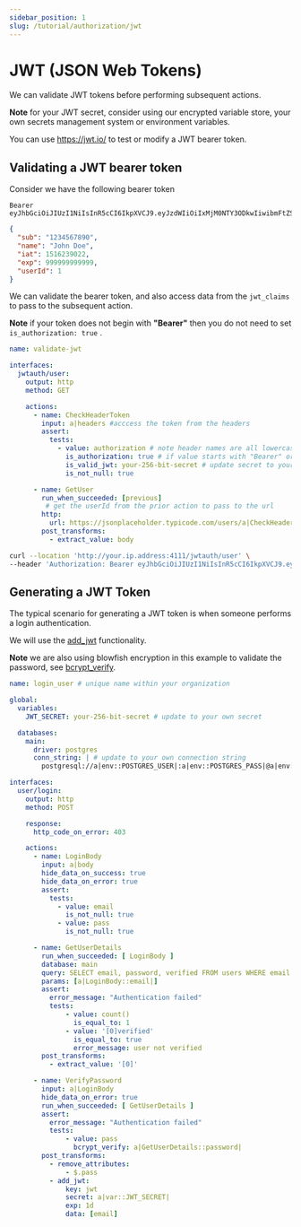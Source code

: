 ```yaml
---
sidebar_position: 1
slug: /tutorial/authorization/jwt
---
```


# JWT (JSON Web Tokens)

We can validate JWT tokens before performing subsequent actions.

**Note** for your JWT secret, consider using our encrypted variable store, your own secrets management system or environment variables.

You can use https://jwt.io/ to test or modify a JWT bearer token.

## Validating a JWT bearer token

Consider we have the following bearer token

```
Bearer eyJhbGciOiJIUzI1NiIsInR5cCI6IkpXVCJ9.eyJzdWIiOiIxMjM0NTY3ODkwIiwibmFtZSI6IkpvaG4gRG9lIiwiaWF0IjoxNTE2MjM5MDIyLCJleHAiOjk5OTk5OTk5OTk5OSwidXNlcklkIjoxfQ.kCf_Xf8bvjFuGCkZAt_SQNevRmkY3InRhX28Co4j5i4
```

```json title="Token Value"
{
  "sub": "1234567890",
  "name": "John Doe",
  "iat": 1516239022,
  "exp": 999999999999, 
  "userId": 1
}
```

We can validate the bearer token, and also access data from the `jwt_claims` to pass to the subsequent action.

**Note** if your token does not begin with **"Bearer"** then you do not need to set `is_authorization: true` .

```yaml
name: validate-jwt

interfaces: 
  jwtauth/user:
    output: http
    method: GET

    actions:
      - name: CheckHeaderToken
        input: a|headers #acccess the token from the headers
        assert:
          tests:
            - value: authorization # note header names are all lowercase regardless of how they are sent to comply with http/2 encoding
              is_authorization: true # if value starts with "Bearer" or "Basic" etc. this should be set to true
              is_valid_jwt: your-256-bit-secret # update secret to your own
              is_not_null: true

      - name: GetUser
        run_when_succeeded: [previous]
         # get the userId from the prior action to pass to the url
        http:
          url: https://jsonplaceholder.typicode.com/users/a|CheckHeaderToken::jwt_claims.userId|
        post_transforms:
          - extract_value: body
```

```sh title="Example curl"
curl --location 'http://your.ip.address:4111/jwtauth/user' \
--header 'Authorization: Bearer eyJhbGciOiJIUzI1NiIsInR5cCI6IkpXVCJ9.eyJzdWIiOiIxMjM0NTY3ODkwIiwibmFtZSI6IkpvaG4gRG9lIiwiaWF0IjoxNTE2MjM5MDIyLCJleHAiOjk5OTk5OTk5OTk5OSwidXNlcklkIjoxfQ.kCf_Xf8bvjFuGCkZAt_SQNevRmkY3InRhX28Co4j5i4'
```

## Generating a JWT Token

The typical scenario for generating a JWT token is when someone performs a login authentication.

We will use the [add_jwt](/docs/configuration/interfaces/actions/transforms/functions#add-jwt) functionality.

**Note** we are also using blowfish encryption in this example to validate the password, see [bcrypt_verify](/docs/configuration/interfaces/actions/asserts/functions#bcrypt-verify).

```yaml title="Postgres database login example with JWT generation"
name: login_user # unique name within your organization

global:
  variables: 
    JWT_SECRET: your-256-bit-secret # update to your own secret

  databases:
    main: 
      driver: postgres
      conn_string: | # update to your own connection string
        postgresql://a|env::POSTGRES_USER|:a|env::POSTGRES_PASS|@a|env::POSTGRES_HOST|?connect_timeout=10"

interfaces:
  user/login:
    output: http
    method: POST

    response:
      http_code_on_error: 403

    actions:
      - name: LoginBody
        input: a|body
        hide_data_on_success: true
        hide_data_on_error: true
        assert:
          tests:
            - value: email
              is_not_null: true
            - value: pass
              is_not_null: true

      - name: GetUserDetails
        run_when_succeeded: [ LoginBody ]
        database: main
        query: SELECT email, password, verified FROM users WHERE email = $1;
        params: [a|LoginBody::email|] 
        assert:
          error_message: "Authentication failed"
          tests:
              - value: count()
                is_equal_to: 1
              - value: '[0]verified'
                is_equal_to: true
                error_message: user not verified
        post_transforms:
          - extract_value: '[0]'

      - name: VerifyPassword
        input: a|LoginBody
        hide_data_on_error: true
        run_when_succeeded: [ GetUserDetails ]
        assert:
          error_message: "Authentication failed"
          tests:
              - value: pass
                bcrypt_verify: a|GetUserDetails::password|
        post_transforms:
          - remove_attributes:
              - $.pass
          - add_jwt:
              key: jwt
              secret: a|var::JWT_SECRET|
              exp: 1d
              data: [email]
```